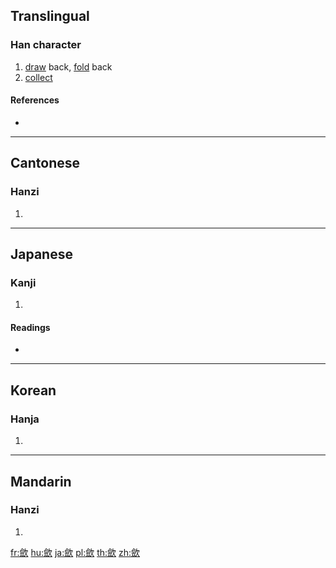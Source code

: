 {{also|斂}}
==Translingual==

===Han character===
{{Han char|rn=76|rad=欠|as=13|sn=17|four=87882|canj=OONO|ids=⿰僉欠}}

# [[draw]] back, [[fold]] back
# [[collect]]

====References====
* {{Han ref|kx=0572.230|dkj=16210|dj=0960.210|hdz=32152.120|uh=6B5B|ud=27483|bh=ED4B|bd=60747}}

----

==Cantonese==

===Hanzi===
{{yue-hanzi|jyut=[[lim5]], [[lim6]]|y=lim5, lim6}}

# {{defn|lang=yue|sort=欠13}}

----

==Japanese==

===Kanji===
{{ja-kanji|grade=|rs=欠13}}

# {{defn|lang=ja|sort=欠13}}

====Readings====
* {{ja-readings|on=[[かん]] (kan), [[けん]] (ken)|kun=[[のぞむ]] (nozomu), [[あたえる]] (ataeru)}}

----

==Korean==

===Hanja===
{{ko-hanja|hangeul=검|eumhun=|rv=geom|mr=kŏm|y=kem}}

# {{defn|lang=ko|sort=欠13}}

----

==Mandarin==

===Hanzi===
{{cmn-hanzi|pin=[[liǎn]] ([[lian3]]), [[hān]] ([[han1]])|wg=lien<sup>3</sup>, han<sup>1</sup>}}

# {{defn|lang=cmn|sort=欠13}}

[[fr:歛]]
[[hu:歛]]
[[ja:歛]]
[[pl:歛]]
[[th:歛]]
[[zh:歛]]